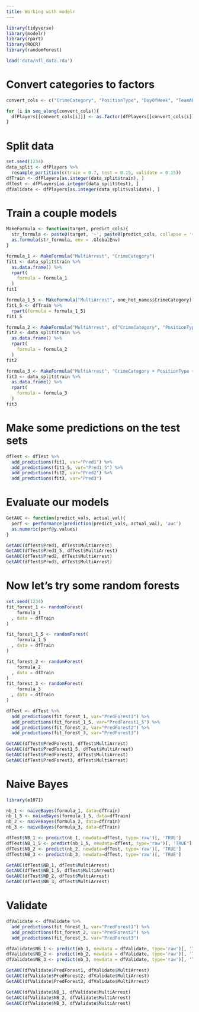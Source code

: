 ```yaml
---
title: Working with modelr
---
```


```r
library(tidyverse)
library(modelr)
library(rpart)
library(ROCR)
library(randomForest)
```

```r
load('data/nfl_data.rda')
```

# Convert categories to factors

```r
convert_cols <- c("CrimeCategory", "PositionType", "DayOfWeek", "TeamAbbr", "Encounter")

for (i in seq_along(convert_cols)){
  dfPlayers[[convert_cols[i]]] <- as.factor(dfPlayers[[convert_cols[i]]])
}
```

# Split data

```r
set.seed(1234)
data_split <- dfPlayers %>% 
  resample_partition(c(train = 0.7, test = 0.15, validate = 0.15))
dfTrain <- dfPlayers[as.integer(data_split$train), ]
dfTest <- dfPlayers[as.integer(data_split$test), ]
dfValidate <- dfPlayers[as.integer(data_split$validate), ]
```

# Train a couple models

```r
MakeFormula <- function(target, predict_cols){
  str_formula <- paste0(target, '~', paste0(predict_cols, collapse = '+'))
  as.formula(str_formula, env = .GlobalEnv)
}
```

```r
formula_1 <- MakeFormula("MultiArrest", "CrimeCategory")
fit1 <- data_split$train %>% 
  as.data.frame() %>% 
  rpart(
    formula = formula_1
  )
fit1

formula_1_5 <- MakeFormula("MultiArrest", one_hot_names$CrimeCategory)
fit1_5 <- dfTrain %>% 
  rpart(formula = formula_1_5)
fit1_5

formula_2 <- MakeFormula("MultiArrest", c("CrimeCategory", "PositionType"))
fit2 <- data_split$train %>% 
  as.data.frame() %>% 
  rpart(
    formula = formula_2
  )
fit2

formula_3 <- MakeFormula("MultiArrest", "CrimeCategory + PositionType + DayOfWeek + TeamAbbr + Encounter")
fit3 <- data_split$train %>% 
  as.data.frame() %>% 
  rpart(
    formula = formula_3
  )
fit3
```

# Make some predictions on the test sets

```r
dfTest <- dfTest %>% 
  add_predictions(fit1, var="Pred1") %>% 
  add_predictions(fit1_5, var="Pred1_5") %>% 
  add_predictions(fit2, var="Pred2") %>% 
  add_predictions(fit3, var="Pred3")
```

# Evaluate our models

```r
GetAUC <- function(predict_vals, actual_val){
  perf <- performance(prediction(predict_vals, actual_val), 'auc')
  as.numeric(perf@y.values)
}

GetAUC(dfTest$Pred1, dfTest$MultiArrest)
GetAUC(dfTest$Pred1_5, dfTest$MultiArrest)
GetAUC(dfTest$Pred2, dfTest$MultiArrest)
GetAUC(dfTest$Pred3, dfTest$MultiArrest)
```

# Now let's try some random forests

```r
set.seed(1234)
fit_forest_1 <- randomForest(
    formula_1
  , data = dfTrain
)

fit_forest_1_5 <- randomForest(
    formula_1_5
  , data = dfTrain
)

fit_forest_2 <- randomForest(
    formula_2
  , data = dfTrain
)
fit_forest_3 <- randomForest(
    formula_3
  , data = dfTrain
)

dfTest <- dfTest %>% 
  add_predictions(fit_forest_1, var="PredForest1") %>% 
  add_predictions(fit_forest_1_5, var="PredForest1_5") %>% 
  add_predictions(fit_forest_2, var="PredForest2") %>% 
  add_predictions(fit_forest_3, var="PredForest3")
```

```r
GetAUC(dfTest$PredForest1, dfTest$MultiArrest)
GetAUC(dfTest$PredForest1_5, dfTest$MultiArrest)
GetAUC(dfTest$PredForest2, dfTest$MultiArrest)
GetAUC(dfTest$PredForest3, dfTest$MultiArrest)
```

# Naive Bayes

```r
library(e1071)

nb_1 <- naiveBayes(formula_1, data=dfTrain)
nb_1_5 <- naiveBayes(formula_1_5, data=dfTrain)
nb_2 <- naiveBayes(formula_2, data=dfTrain)
nb_3 <- naiveBayes(formula_3, data=dfTrain)

dfTest$NB_1 <- predict(nb_1, newdata=dfTest, type='raw')[, 'TRUE']
dfTest$NB_1_5 <- predict(nb_1_5, newdata=dfTest, type='raw')[, 'TRUE']
dfTest$NB_2 <- predict(nb_2, newdata=dfTest, type='raw')[, 'TRUE']
dfTest$NB_3 <- predict(nb_3, newdata=dfTest, type='raw')[, 'TRUE']

GetAUC(dfTest$NB_1, dfTest$MultiArrest)
GetAUC(dfTest$NB_1_5, dfTest$MultiArrest)
GetAUC(dfTest$NB_2, dfTest$MultiArrest)
GetAUC(dfTest$NB_3, dfTest$MultiArrest)
```

# Validate

```r
dfValidate <- dfValidate %>% 
  add_predictions(fit_forest_1, var="PredForest1") %>% 
  add_predictions(fit_forest_2, var="PredForest2") %>% 
  add_predictions(fit_forest_3, var="PredForest3")

dfValidate$NB_1 <- predict(nb_1, newdata = dfValidate, type='raw')[, 'TRUE']
dfValidate$NB_2 <- predict(nb_2, newdata = dfValidate, type='raw')[, 'TRUE']
dfValidate$NB_3 <- predict(nb_3, newdata = dfValidate, type='raw')[, 'TRUE']
```

```r
GetAUC(dfValidate$PredForest1, dfValidate$MultiArrest)
GetAUC(dfValidate$PredForest2, dfValidate$MultiArrest)
GetAUC(dfValidate$PredForest3, dfValidate$MultiArrest)

GetAUC(dfValidate$NB_1, dfValidate$MultiArrest)
GetAUC(dfValidate$NB_2, dfValidate$MultiArrest)
GetAUC(dfValidate$NB_3, dfValidate$MultiArrest)
```

